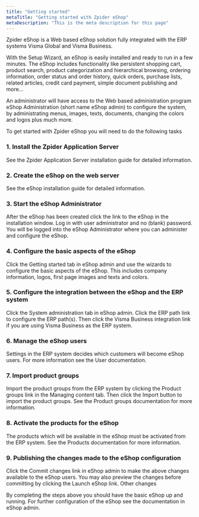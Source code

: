 ```yaml
---
title: "Getting started"
metaTitle: "Getting started with Zpider eShop"
metaDescription: "This is the meta description for this page"
---
```


Zpider eShop is a Web based eShop solution fully integrated with the ERP systems Visma Global and Visma Business.

With the Setup Wizard, an eShop is easily installed and ready to run in a few minutes. The eShop includes functionality like persistent shopping cart, product search, product categorization and hierarchical browsing, ordering information, order status and order history, quick orders, purchase lists, related articles, credit card payment, simple document publishing and more…

An administrator will have access to the Web based administration program eShop Administration (short name eShop admin) to configure the system, by administrating menus, images, texts, documents, changing the colors and logos plus much more.

To get started with Zpider eShop you will need to do the following tasks

### 1. Install the Zpider Application Server

See the Zpider Application Server installation guide for detailed information.

### 2. Create the eShop on the web server

See the eShop installation guide for detailed information.

### 3. Start the eShop Administrator

After the eShop has been created click the link to the eShop in the installation window. Log in with user administrator and no (blank) password. You will be logged into the eShop Administrator where you can administer and configure the eShop.

### 4. Configure the basic aspects of the eShop

Click the Getting started tab in eShop admin and use the wizards to configure the basic aspects of the eShop. This includes company information, logos, first page images and texts and colors.

### 5. Configure the integration between the eShop and the ERP system

Click the System administration tab in eShop admin. Click the ERP path link to configure the ERP path(s). Then click the Visma Business integration link if you are using Visma Business as the ERP system.

### 6. Manage the eShop users

Settings in the ERP system decides which customers will become eShop users. For more information see the User documentation.

### 7. Import product groups

Import the product groups from the ERP system by clicking the Product groups link in the Managing content tab. Then click the Import button to import the product groups. See the Product groups documentation for more information.

### 8. Activate the products for the eShop

The products which will be available in the eShop must be activated from the ERP system. See the Products documentation for more information.

### 9. Publishing the changes made to the eShop configuration

Click the Commit changes link in eShop admin to make the above changes available to the eShop users. You may also preview the changes before committing by clicking the Launch eShop link.
Other changes

By completing the steps above you should have the basic eShop up and running. For further configuration of the eShop see the documentation in eShop admin.
